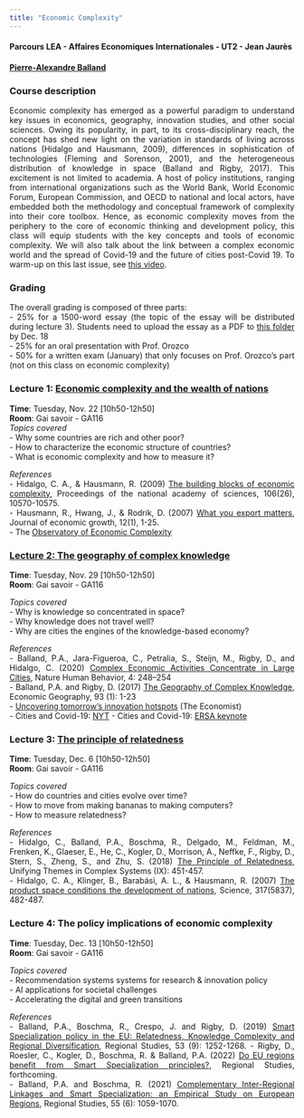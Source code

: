 ```yaml
---
title: "Economic Complexity"
---
```


<style>
body {
text-align: justify}
</style>

#### Parcours LEA - Affaires Economiques Internationales - UT2 - Jean Jaurès  
#### [Pierre-Alexandre Balland](https://www.paballand.com)  

### Course description     
Economic complexity has emerged as a powerful paradigm to understand key issues in economics, geography, innovation studies, and other social sciences. Owing its popularity, in part, to its cross-disciplinary reach, the concept has shed new light on the variation in standards of living across nations (Hidalgo and Hausmann, 2009), differences in sophistication of technologies (Fleming and Sorenson, 2001), and the heterogeneous distribution of knowledge in space (Balland and Rigby, 2017). This excitement is not limited to academia. A host of policy institutions, ranging from international organizations such as the World Bank, World Economic Forum, European Commission, and OECD to national and local actors, have embedded both the methodology and conceptual framework of complexity into their core toolbox. Hence, as economic complexity moves from the periphery to the core of economic thinking and development policy, this class will equip students with the key concepts and tools of economic complexity. We will also talk about the link between a complex economic world and the spread of Covid-19 and the future of cities post-Covid 19. To warm-up on this last issue, see [this video](https://www.youtube.com/watch?v=C0YMLBT16n4).     

### Grading       
The overall grading is composed of three parts:   
- 25% for a 1500-word essay (the topic of the essay will be distributed during lecture 3). Students need to upload the essay as a PDF to [this folder](https://www.dropbox.com/request/RLfPvngrHvicjv2bdfOp) by Dec. 18     
- 25% for an oral presentation with Prof. Orozco    
- 50% for a written exam (January) that only focuses on Prof. Orozco's part (not on this class on economic complexity)    

### Lecture 1: [Economic complexity and the wealth of nations](https://www.paballand.com/teaching/econx/lecture-1.pdf)    
**Time**: Tuesday, Nov. 22 [10h50-12h50]  
**Room**: Gai savoir - GA116     
*Topics covered*  
- Why some countries are rich and other poor?  
- How to characterize the economic structure of countries?  
- What is economic complexity and how to measure it?  

*References*   
- Hidalgo, C. A., & Hausmann, R. (2009) [The building blocks of economic complexity](https://www.pnas.org/content/106/26/10570), Proceedings of the national academy of sciences, 106(26), 10570-10575.     
- Hausmann, R., Hwang, J., & Rodrik, D. (2007) [What you export matters](https://drodrik.scholar.harvard.edu/files/dani-rodrik/files/what-you-export-matters.pdf), Journal of economic growth, 12(1), 1-25.    
- The [Observatory of Economic Complexity](atlas.media.mit.edu)    

### [Lecture 2:  The geography of complex knowledge](https://www.paballand.com/teaching/econx/lecture-2.pdf)   
**Time**: Tuesday, Nov. 29 [10h50-12h50]  
**Room**: Gai savoir - GA116          

*Topics covered*  
- Why is knowledge so concentrated in space?  
- Why knowledge does not travel well?   
- Why are cities the engines of the knowledge-based economy?  

*References*  
- Balland, P.A., Jara-Figueroa, C., Petralia, S., Steijn, M., Rigby, D., and Hidalgo, C. (2020) [Complex Economic Activities Concentrate in Large Cities](https://www.nature.com/articles/s41562-019-0803-3), Nature Human Behavior, 4: 248–254     
- Balland, P.A. and Rigby, D. (2017) [The Geography of Complex Knowledge](https://media.wix.com/ugd/c5611b_4594fd3eb340409c9c57cceedd629928.pdf), Economic Geography, 93 (1): 1-23   
- [Uncovering tomorrow’s innovation hotspots](https://innovationmatters.economist.com/pdf/tomorrowsinnovationhotspots.pdf) (The Economist)  
- Cities and Covid-19: [NYT](https://www.nytimes.com/2020/07/21/business/cities-have-survived-pandemics-before-what-about-this-one.html) 
- Cities and Covid-19: [ERSA keynote](https://www.youtube.com/watch?v=C0YMLBT16n4)   

### Lecture 3:  [The principle of relatedness](https://www.paballand.com/teaching/econx/lecture-3.pdf)         
**Time**: Tuesday, Dec. 6 [10h50-12h50]  
**Room**: Gai savoir - GA116        

*Topics covered*   
- How do countries and cities evolve over time?  
- How to move from making bananas to making computers?   
- How to measure relatedness?     

*References*  
- Hidalgo, C., Balland, P.A., Boschma, R., Delgado, M., Feldman, M., Frenken, K., Glaeser, E., He, C., Kogler, D., Morrison, A., Neffke, F., Rigby, D., Stern, S., Zheng, S., and Zhu, S. (2018) [The Principle of Relatedness](https://link.springer.com/chapter/10.1007/978-3-319-96661-8_46), Unifying Themes in Complex Systems (IX): 451-457.   
- Hidalgo, C. A., Klinger, B., Barabási, A. L., & Hausmann, R. (2007) [The product space conditions the development of nations](https://arxiv.org/ftp/arxiv/papers/0708/0708.2090.pdf), Science, 317(5837), 482-487.    

### Lecture 4: The policy implications of economic complexity       

**Time**: Tuesday, Dec. 13 [10h50-12h50]  
**Room**: Gai savoir - GA116        

*Topics covered*   
- Recommendation systems systems for research & innovation policy    
- AI applications for societal challenges    
- Accelerating the digital and green transitions      

*References*   
- Balland, P.A., Boschma, R., Crespo, J. and Rigby, D. (2019) [Smart Specialization policy in the EU: Relatedness, Knowledge Complexity and Regional Diversification](https://doi.org/10.1080/00343404.2018.1437900), Regional Studies, 53 (9): 1252-1268. - Rigby, D., Roesler, C., Kogler, D., Boschma, R. & Balland, P.A. (2022) [Do EU regions benefit from Smart Specialization principles?](https://doi.org/10.1080/00343404.2022.2032628), Regional Studies, forthcoming.   
- Balland, P.A. and Boschma, R. (2021) [Complementary Inter-Regional Linkages and Smart Specialization: an Empirical Study on European Regions](https://www.tandfonline.com/doi/full/10.1080/00343404.2020.1861240), Regional Studies, 55 (6): 1059-1070.  




